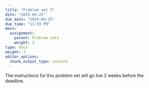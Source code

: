 ```yaml
---
title: "Problem set 3"
date: "2019-09-25"
due_date: "2019-09-25"
due_time: "11:59 PM"
menu:
  assignment:
    parent: Problem sets
    weight: 3
type: docs
weight: 3
editor_options: 
  chunk_output_type: console
---
```


The instructions for this problem set will go live 2 weeks before the deadline.
